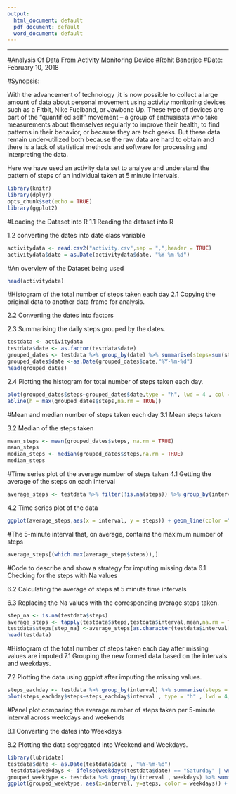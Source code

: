 ---
output:
  html_document: default
  pdf_document: default
  word_document: default
---
---
#Analysis Of Data From Activity Monitoring Device
#Rohit Banerjee
#Date: February 10, 2018


  
    
#Synopsis:
  
With the advancement of technology ,it is now possible to collect a large amount of data about personal movement using activity monitoring devices such as a Fitbit, Nike Fuelband, or Jawbone Up. These type of devices are part of the “quantified self” movement – a group of enthusiasts who take measurements about themselves regularly to improve their health, to find patterns in their behavior, or because they are tech geeks. But these data remain under-utilized both because the raw data are hard to obtain and there is a lack of statistical methods and software for processing and interpreting the data.

Here we have used an activity data set to analyse and understand the pattern of steps  of an individual  taken at 5 minute intervals.

```{r}
library(knitr)
library(dplyr)
opts_chunk$set(echo = TRUE)
library(ggplot2)

```
#Loading the Dataset into R
1.1 Reading the dataset into R

1.2 converting the dates into date class variable
```{r}
activitydata <- read.csv2("activity.csv",sep = ",",header = TRUE)
activitydata$date = as.Date(activitydata$date, "%Y-%m-%d")

```
#An overview of the Dataset being used
```{r}
head(activitydata)
```




#Histogram of the total number of steps taken each day
2.1 Copying the original data to another data frame for analysis.

2.2 Converting the dates into factors

2.3 Summarising the daily steps grouped by the dates.
```{r}
testdata <- activitydata
testdata$date <- as.factor(testdata$date)
grouped_dates <- testdata %>% group_by(date) %>% summarise(steps=sum(steps))
grouped_dates$date <-as.Date(grouped_dates$date,"%Y-%m-%d")
head(grouped_dates)
```
2.4 Plotting the histogram for total number of steps taken each day.
```{r}
plot(grouped_dates$steps~grouped_dates$date,type = "h", lwd = 4 , col = "steel blue", xlab = "Dates" , ylab = "Steps" ,main = "Histogram for total number of steps taken each day")
abline(h = max(grouped_dates$steps,na.rm = TRUE))
```



#Mean and median number of steps taken each day
3.1 Mean steps taken

3.2 Median of the steps taken
```{r}
mean_steps <- mean(grouped_dates$steps, na.rm = TRUE)
mean_steps
median_steps <- median(grouped_dates$steps,na.rm = TRUE)
median_steps
```
#Time series plot of the average number of steps taken
4.1 Getting the average of the steps on each interval
```{r}
average_steps <- testdata %>% filter(!is.na(steps)) %>% group_by(interval) %>% summarise(steps = mean(steps)) 
```
4.2 Time series plot of the data
```{r}
ggplot(average_steps,aes(x = interval, y = steps)) + geom_line(color ="steel blue") + labs(title = "Time series plot of the average number of steps taken" , x= " Interval " , y = " Steps Taken ")

```


#The 5-minute interval that, on average, contains the maximum number of steps
```{r}
average_steps[(which.max(average_steps$steps)),]
```


#Code to describe and show a strategy for imputing missing data
6.1 Checking for the steps with Na values

6.2 Calculating the average of steps at 5 minute time intervals

6.3 Replacing the Na values with the corresponding average steps taken. 

```{r}
step_na <- is.na(testdata$steps)
average_steps <- tapply(testdata$steps,testdata$interval,mean,na.rm = TRUE,simplify = TRUE)
testdata$steps[step_na] <-average_steps[as.character(testdata$interval[step_na])] 
head(testdata)
```
#Histogram of the total number of steps taken each day after missing values are imputed
7.1 Grouping the new formed data based on the intervals and weekdays.

7.2 Plotting the data using ggplot after imputing the missing values. 
```{r}
steps_eachday <- testdata %>% group_by(interval) %>% summarise(steps = sum(steps))
plot(steps_eachday$steps~steps_eachday$interval , type = "h" , lwd = 4, xlab = " Interval ", ylab = " Steps ", main = "Histogram of the number of steps after missing values are imputed", col = " steel blue ")
```


#Panel plot comparing the average number of steps taken per 5-minute interval across weekdays and weekends

8.1 Converting the dates into Weekdays

8.2 Plotting the data segregated into Weekend and Weekdays.

```{r}
library(lubridate)
testdata$date <- as.Date(testdata$date , "%Y-%m-%d")
 testdata$weekdays <- ifelse(weekdays(testdata$date) == "Saturday" | weekdays(testdata$date) == "Sunday" ,"Partydays(Weekend)" , "Sloppydays(Weekdays)")
grouped_weektype <- testdata %>% group_by(interval , weekdays) %>% summarise(steps = mean(steps))
ggplot(grouped_weektype, aes(x=interval, y=steps, color = weekdays)) + geom_line() + facet_wrap(~weekdays, ncol = 1, nrow=2)

```




